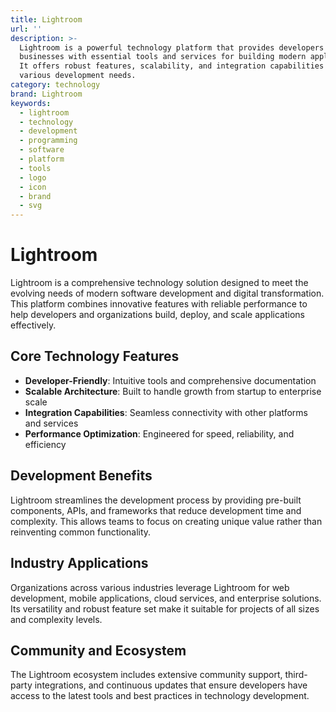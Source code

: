 ```yaml
---
title: Lightroom
url: ''
description: >-
  Lightroom is a powerful technology platform that provides developers and
  businesses with essential tools and services for building modern applications.
  It offers robust features, scalability, and integration capabilities for
  various development needs.
category: technology
brand: Lightroom
keywords:
  - lightroom
  - technology
  - development
  - programming
  - software
  - platform
  - tools
  - logo
  - icon
  - brand
  - svg
---
```


# Lightroom

Lightroom is a comprehensive technology solution designed to meet the evolving needs of modern software development and digital transformation. This platform combines innovative features with reliable performance to help developers and organizations build, deploy, and scale applications effectively.

## Core Technology Features

- **Developer-Friendly**: Intuitive tools and comprehensive documentation
- **Scalable Architecture**: Built to handle growth from startup to enterprise scale
- **Integration Capabilities**: Seamless connectivity with other platforms and services
- **Performance Optimization**: Engineered for speed, reliability, and efficiency

## Development Benefits

Lightroom streamlines the development process by providing pre-built components, APIs, and frameworks that reduce development time and complexity. This allows teams to focus on creating unique value rather than reinventing common functionality.

## Industry Applications

Organizations across various industries leverage Lightroom for web development, mobile applications, cloud services, and enterprise solutions. Its versatility and robust feature set make it suitable for projects of all sizes and complexity levels.

## Community and Ecosystem

The Lightroom ecosystem includes extensive community support, third-party integrations, and continuous updates that ensure developers have access to the latest tools and best practices in technology development.
